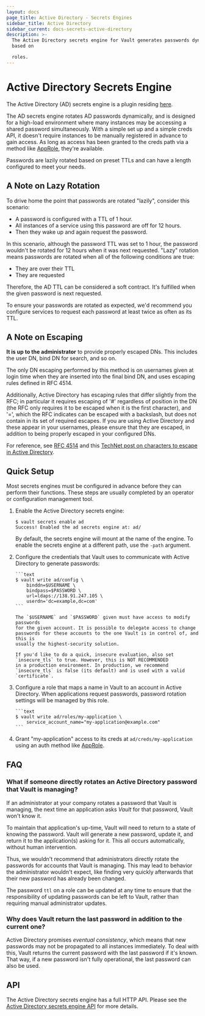 ```yaml
---
layout: docs
page_title: Active Directory - Secrets Engines
sidebar_title: Active Directory
sidebar_current: docs-secrets-active-directory
description: >-
  The Active Directory secrets engine for Vault generates passwords dynamically
  based on

  roles.
---
```


# Active Directory Secrets Engine

The Active Directory (AD) secrets engine is a plugin residing [here](https://github.com/hashicorp/vault-plugin-secrets-active-directory).

The AD secrets engine rotates AD passwords dynamically,
and is designed for a high-load environment where many instances may be accessing
a shared password simultaneously. With a simple set up and a simple creds API,
it doesn't require instances to be manually registered in advance to gain access.
As long as access has been granted to the creds path via a method like
[AppRole](https://www.vaultproject.io/api/auth/approle/index.html), they're available.

Passwords are lazily rotated based on preset TTLs and can have a length configured to meet
your needs.

## A Note on Lazy Rotation

To drive home the point that passwords are rotated "lazily", consider this scenario:

- A password is configured with a TTL of 1 hour.
- All instances of a service using this password are off for 12 hours.
- Then they wake up and again request the password.

In this scenario, although the password TTL was set to 1 hour, the password wouldn't be rotated for 12 hours when it
was next requested. "Lazy" rotation means passwords are rotated when all of the following conditions are true:

- They are over their TTL
- They are requested

Therefore, the AD TTL can be considered a soft contract. It's fulfilled when the given password is next requested.

To ensure your passwords are rotated as expected, we'd recommend you configure services to request each password at least
twice as often as its TTL.

## A Note on Escaping

**It is up to the administrator** to provide properly escaped DNs. This
includes the user DN, bind DN for search, and so on.

The only DN escaping performed by this method is on usernames given at login
time when they are inserted into the final bind DN, and uses escaping rules
defined in RFC 4514.

Additionally, Active Directory has escaping rules that differ slightly from the
RFC; in particular it requires escaping of '#' regardless of position in the DN
(the RFC only requires it to be escaped when it is the first character), and
'=', which the RFC indicates can be escaped with a backslash, but does not
contain in its set of required escapes. If you are using Active Directory and
these appear in your usernames, please ensure that they are escaped, in
addition to being properly escaped in your configured DNs.

For reference, see [RFC 4514](https://www.ietf.org/rfc/rfc4514.txt) and this
[TechNet post on characters to escape in Active
Directory](http://social.technet.microsoft.com/wiki/contents/articles/5312.active-directory-characters-to-escape.aspx).

## Quick Setup

Most secrets engines must be configured in advance before they can perform their
functions. These steps are usually completed by an operator or configuration
management tool.

1.  Enable the Active Directory secrets engine:

    ```text
    $ vault secrets enable ad
    Success! Enabled the ad secrets engine at: ad/
    ```

    By default, the secrets engine will mount at the name of the engine. To
    enable the secrets engine at a different path, use the `-path` argument.

2.  Configure the credentials that Vault uses to communicate with Active Directory
    to generate passwords:

        ```text
        $ vault write ad/config \
            binddn=$USERNAME \
            bindpass=$PASSWORD \
            url=ldaps://138.91.247.105 \
            userdn='dc=example,dc=com'
        ```

        The `$USERNAME` and `$PASSWORD` given must have access to modify passwords
        for the given account. It is possible to delegate access to change
        passwords for these accounts to the one Vault is in control of, and this is
        usually the highest-security solution.

        If you'd like to do a quick, insecure evaluation, also set `insecure_tls` to true. However, this is NOT RECOMMENDED
        in a production environment. In production, we recommend `insecure_tls` is false (its default) and is used with a valid
        `certificate`.

3.  Configure a role that maps a name in Vault to an account in Active Directory.
    When applications request passwords, password rotation settings will be managed by
    this role.

        ```text
        $ vault write ad/roles/my-application \
            service_account_name="my-application@example.com"
        ```

4.  Grant "my-application" access to its creds at `ad/creds/my-application` using an
    auth method like [AppRole](https://www.vaultproject.io/api/auth/approle/index.html).

## FAQ

### What if someone directly rotates an Active Directory password that Vault is managing?

If an administrator at your company rotates a password that Vault is managing,
the next time an application asks _Vault_ for that password, Vault won't know
it.

To maintain that application's up-time, Vault will need to return to a state of
knowing the password. Vault will generate a new password, update it, and return
it to the application(s) asking for it. This all occurs automatically, without
human intervention.

Thus, we wouldn't recommend that administrators directly rotate the passwords
for accounts that Vault is managing. This may lead to behavior the
administrator wouldn't expect, like finding very quickly afterwards that their
new password has already been changed.

The password `ttl` on a role can be updated at any time to ensure that the
responsibility of updating passwords can be left to Vault, rather than
requiring manual administrator updates.

### Why does Vault return the last password in addition to the current one?

Active Directory promises _eventual consistency_, which means that new
passwords may not be propagated to all instances immediately. To deal with
this, Vault returns the current password with the last password if it's known.
That way, if a new password isn't fully operational, the last password can also
be used.

## API

The Active Directory secrets engine has a full HTTP API. Please see the
[Active Directory secrets engine API](/api/secret/ad/index.html) for more
details.
